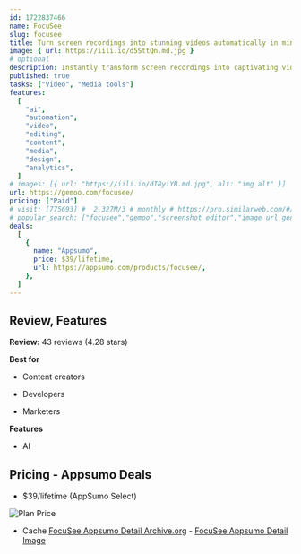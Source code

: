 ```yaml
---
id: 1722837466
name: FocuSee
slug: focusee
title: Turn screen recordings into stunning videos automatically in minutes. Compatible with Mac & Windows.
image: { url: https://iili.io/d5SttQn.md.jpg }
# optional
description: Instantly transform screen recordings into captivating videosCompatible with both Mac and Windows
published: true
tasks: ["Video", "Media tools"]
features:
  [
    "ai",
    "automation",
    "video",
    "editing",
    "content",
    "media",
    "design",
    "analytics",
  ]
# images: [{ url: "https://iili.io/dI8yiYB.md.jpg", alt: "img alt" }]
url: https://gemoo.com/focusee/
pricing: ["Paid"]
# visit: [775693] #  2.327M/3 # monthly # https://pro.similarweb.com/#/digitalsuite/websiteanalysis/home
# popular_search: ["focusee","gemoo","screenshot editor","image url generator","image url","edit screenshot","gemoo","grid.upgrade","grid.upgrade"]
deals:
  [
    {
      name: "Appsumo",
      price: $39/lifetime,
      url: https://appsumo.com/products/focusee/,
    },
  ]
---
```


## Review, Features

**Review:** 43 reviews (4.28 stars)

**Best for**

- Content creators

- Developers

- Marketers

**Features**

- AI

## Pricing - Appsumo Deals

- $39/lifetime (AppSumo Select)

<Img src="https://iili.io/d54DvtV.png" alt="Plan Price" />

- Cache [FocuSee Appsumo Detail Archive.org](https://web.archive.org/web/*/https://appsumo.com/products/focusee/) - [FocuSee Appsumo Detail Image](https://iili.io/d54bTRj.png)
